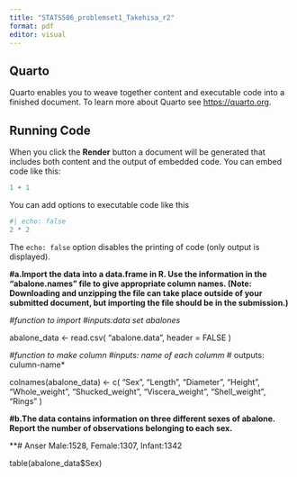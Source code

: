 ```yaml
---
title: "STATS506_problemset1_Takehisa_r2"
format: pdf
editor: visual
---
```


## Quarto

Quarto enables you to weave together content and executable code into a finished document. To learn more about Quarto see <https://quarto.org>.

## Running Code

When you click the **Render** button a document will be generated that includes both content and the output of embedded code. You can embed code like this:

```r
1 + 1
```

You can add options to executable code like this

```r
#| echo: false
2 * 2
```

The `echo: false` option disables the printing of code (only output is displayed).

**#a.Import the data into a data.frame in R. Use the information in the “abalone.names” file to give appropriate column names. (Note: Downloading and unzipping the file can take place outside of your submitted document, but importing the file should be in the submission.)**

*#function to import #inputs:data set abalones*

abalone_data \<- read.csv( "abalone.data", header = FALSE )

*#function to make column* 
*#inputs: name of each columm* 
# outputs: culumn-name*

colnames(abalone_data) <- c( 
"Sex", "Length", "Diameter", "Height", "Whole_weight", "Shucked_weight", "Viscera_weight", "Shell_weight", "Rings" 
)

**#b.The data contains information on three different sexes of abalone. Report the number of observations belonging to each sex.**

**# Anser Male:1528, Female:1307, Infant:1342

table(abalone_data\$Sex)
